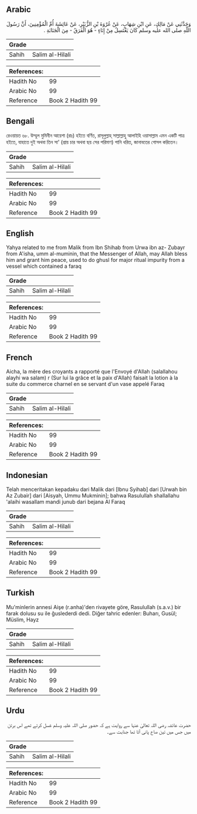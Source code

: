 ## Arabic


<div dir="rtl" lang="ar" style={{fontSize:'larger',backgroundColor:'#f8f9fa',padding:20}}>
وَحَدَّثَنِي عَنْ مَالِكٍ، عَنِ ابْنِ شِهَابٍ، عَنْ عُرْوَةَ بْنِ الزُّبَيْرِ، عَنْ عَائِشَةَ أُمِّ الْمُؤْمِنِينَ، أَنَّ رَسُولَ اللَّهِ صلى الله عليه وسلم كَانَ يَغْتَسِلُ مِنْ إِنَاءٍ - هُوَ الْفَرَقُ - مِنَ الْجَنَابَةِ ‏.‏
</div>
<div style={{backgroundColor:'#f8f9fa',padding:20, marginBottom: 10}}><table> <thead> <tr> <th>Grade</th> <th></th> </tr> </thead> <tbody> <tr><td>Sahih</td><td>Salim al-Hilali</td></tr></tbody></table><table> <thead> <tr> <th>References:</th> <th></th> </tr> </thead> <tbody><tr><td>Hadith No</td><td>99</td></tr><tr><td>Arabic No</td><td>99</td></tr><tr><td>Reference</td><td>Book 2 Hadith 99</td></tr></tbody></table></div>

## Bengali


<div dir="ltr" lang="bn" style={{fontSize:'larger',backgroundColor:'#f8f9fa',padding:20}}>
রেওয়ায়ত ৬৮. উম্মুল মুমিনীন আয়েশা (রাঃ) হইতে বর্ণিত, রাসূলুল্লাহ্ সাল্লাল্লাহু আলাইহি ওয়াসাল্লাম এমন একটি পাত্র হইতে, যাহাতে দুই অথবা তিন সা' (প্রায় চার অথবা ছয় সের পরিমাণ) পানি ধরিত, জানাবতের গোসল করিতেন।
</div>
<div style={{backgroundColor:'#f8f9fa',padding:20, marginBottom: 10}}><table> <thead> <tr> <th>Grade</th> <th></th> </tr> </thead> <tbody> <tr><td>Sahih</td><td>Salim al-Hilali</td></tr></tbody></table><table> <thead> <tr> <th>References:</th> <th></th> </tr> </thead> <tbody><tr><td>Hadith No</td><td>99</td></tr><tr><td>Arabic No</td><td>99</td></tr><tr><td>Reference</td><td>Book 2 Hadith 99</td></tr></tbody></table></div>

## English


<div dir="ltr" lang="en" style={{fontSize:'larger',backgroundColor:'#f8f9fa',padding:20}}>
Yahya related to me from Malik from Ibn Shihab from Urwa ibn az- Zubayr from A'isha, umm al-muminin, that the Messenger of Allah, may Allah bless him and grant him peace, used to do ghusl for major ritual impurity from a vessel which contained a faraq
</div>
<div style={{backgroundColor:'#f8f9fa',padding:20, marginBottom: 10}}><table> <thead> <tr> <th>Grade</th> <th></th> </tr> </thead> <tbody> <tr><td>Sahih</td><td>Salim al-Hilali</td></tr></tbody></table><table> <thead> <tr> <th>References:</th> <th></th> </tr> </thead> <tbody><tr><td>Hadith No</td><td>99</td></tr><tr><td>Arabic No</td><td>99</td></tr><tr><td>Reference</td><td>Book 2 Hadith 99</td></tr></tbody></table></div>

## French


<div dir="ltr" lang="fr" style={{fontSize:'larger',backgroundColor:'#f8f9fa',padding:20}}>
Aicha, la mère des croyants a rapporté que l'Envoyé d'Allah (salallahou alayhi wa salam) r (Sur lui la grâce et la paix d'Allah) faisait la lotion à la suite du commerce charnel en se servant d'un vase appelé Faraq
</div>
<div style={{backgroundColor:'#f8f9fa',padding:20, marginBottom: 10}}><table> <thead> <tr> <th>Grade</th> <th></th> </tr> </thead> <tbody> <tr><td>Sahih</td><td>Salim al-Hilali</td></tr></tbody></table><table> <thead> <tr> <th>References:</th> <th></th> </tr> </thead> <tbody><tr><td>Hadith No</td><td>99</td></tr><tr><td>Arabic No</td><td>99</td></tr><tr><td>Reference</td><td>Book 2 Hadith 99</td></tr></tbody></table></div>

## Indonesian


<div dir="ltr" lang="id" style={{fontSize:'larger',backgroundColor:'#f8f9fa',padding:20}}>
Telah menceritakan kepadaku dari Malik dari [Ibnu Syihab] dari [Urwah bin Az Zubair] dari [Aisyah, Ummu Mukminin]; bahwa Rasulullah shallallahu 'alaihi wasallam mandi junub dari bejana Al Faraq
</div>
<div style={{backgroundColor:'#f8f9fa',padding:20, marginBottom: 10}}><table> <thead> <tr> <th>Grade</th> <th></th> </tr> </thead> <tbody> <tr><td>Sahih</td><td>Salim al-Hilali</td></tr></tbody></table><table> <thead> <tr> <th>References:</th> <th></th> </tr> </thead> <tbody><tr><td>Hadith No</td><td>99</td></tr><tr><td>Arabic No</td><td>99</td></tr><tr><td>Reference</td><td>Book 2 Hadith 99</td></tr></tbody></table></div>

## Turkish


<div dir="ltr" lang="tr" style={{fontSize:'larger',backgroundColor:'#f8f9fa',padding:20}}>
Mu'minlerin annesi Aişe (r.anha)'den rivayete göre, Rasulullah (s.a.v.) bir farak dolusu su ile ğuslederdi dedi. Diğer tahric edenler: Buharı, Gusül; Müslim, Hayz
</div>
<div style={{backgroundColor:'#f8f9fa',padding:20, marginBottom: 10}}><table> <thead> <tr> <th>Grade</th> <th></th> </tr> </thead> <tbody> <tr><td>Sahih</td><td>Salim al-Hilali</td></tr></tbody></table><table> <thead> <tr> <th>References:</th> <th></th> </tr> </thead> <tbody><tr><td>Hadith No</td><td>99</td></tr><tr><td>Arabic No</td><td>99</td></tr><tr><td>Reference</td><td>Book 2 Hadith 99</td></tr></tbody></table></div>

## Urdu


<div dir="rtl" lang="ur" style={{fontSize:'larger',backgroundColor:'#f8f9fa',padding:20}}>
حضرت عائشہ رضی اللہ تعالیٰ عنہا سے روایت ہے کہ حضور صلی اللہ علیہ وسلم غسل کرتے تھے اس برتن میں جس میں تین صاع پانی آتا تھا جنابت سے۔
</div>
<div style={{backgroundColor:'#f8f9fa',padding:20, marginBottom: 10}}><table> <thead> <tr> <th>Grade</th> <th></th> </tr> </thead> <tbody> <tr><td>Sahih</td><td>Salim al-Hilali</td></tr></tbody></table><table> <thead> <tr> <th>References:</th> <th></th> </tr> </thead> <tbody><tr><td>Hadith No</td><td>99</td></tr><tr><td>Arabic No</td><td>99</td></tr><tr><td>Reference</td><td>Book 2 Hadith 99</td></tr></tbody></table></div>